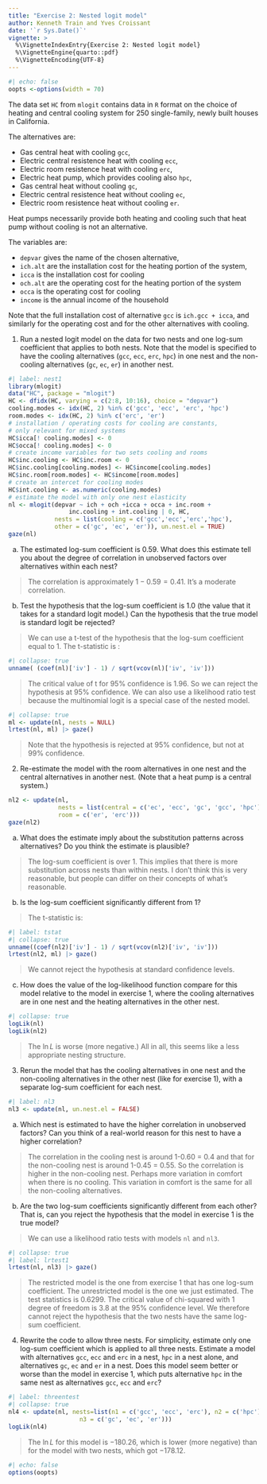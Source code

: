 ```yaml
---
title: "Exercise 2: Nested logit model"
author: Kenneth Train and Yves Croissant
date: '`r Sys.Date()`'
vignette: >
  %\VignetteIndexEntry{Exercise 2: Nested logit model}
  %\VignetteEngine{quarto::pdf}
  %\VignetteEncoding{UTF-8}
---
```



```r
#| echo: false
oopts <-options(width = 70)
```

The data set `HC` from `mlogit` contains data in `R` format on the
choice of heating and central cooling system for 250 single-family,
newly built houses in California.

The alternatives are:

- Gas central heat with cooling `gcc`,
- Electric central resistence heat with cooling `ecc`,
- Electric room resistence heat with cooling `erc`,
- Electric heat pump, which provides cooling also `hpc`,
- Gas central heat without cooling `gc`,
- Electric central resistence heat without cooling `ec`,
- Electric room resistence heat without cooling `er`.


Heat pumps necessarily provide both heating and cooling such that heat
pump without cooling is not an alternative.

The variables are:

- `depvar` gives the name of the chosen alternative,
- `ich.alt` are the installation cost for the heating portion
  of the system,
- `icca` is the installation cost for cooling
- `och.alt` are the operating cost for the heating portion of
  the system
- `occa` is the operating cost for cooling
- `income` is the annual income of the household

Note that the full installation cost of alternative `gcc` is
`ich.gcc + icca`, and similarly for the operating cost and for the
other alternatives with cooling.

@. Run a nested logit model on the data for two nests and one log-sum
coefficient that applies to both nests. Note that the model is
specified to have the cooling alternatives (`gcc`, `ecc`,
`erc`, `hpc`) in one nest and the non-cooling alternatives
(`gc`, `ec`, `er`) in another nest.

```r
#| label: nest1
library(mlogit)
data("HC", package = "mlogit")
HC <- dfidx(HC, varying = c(2:8, 10:16), choice = "depvar")
cooling.modes <- idx(HC, 2) %in% c('gcc', 'ecc', 'erc', 'hpc')
room.modes <- idx(HC, 2) %in% c('erc', 'er')
# installation / operating costs for cooling are constants, 
# only relevant for mixed systems
HC$icca[! cooling.modes] <- 0
HC$occa[! cooling.modes] <- 0
# create income variables for two sets cooling and rooms
HC$inc.cooling <- HC$inc.room <- 0
HC$inc.cooling[cooling.modes] <- HC$income[cooling.modes]
HC$inc.room[room.modes] <- HC$income[room.modes]
# create an intercet for cooling modes
HC$int.cooling <- as.numeric(cooling.modes)
# estimate the model with only one nest elasticity
nl <- mlogit(depvar ~ ich + och +icca + occa + inc.room +
                 inc.cooling + int.cooling | 0, HC,
             nests = list(cooling = c('gcc','ecc','erc','hpc'), 
             other = c('gc', 'ec', 'er')), un.nest.el = TRUE)
gaze(nl)
``` 

(a) The estimated log-sum coefficient is $0.59$. What does this
estimate tell you about the degree of correlation in unobserved
factors over alternatives within each nest?

> The correlation is approximately $1-0.59=0.41$. It's a moderate
> correlation.
  
(b) Test the hypothesis that the log-sum coefficient is 1.0 (the value
that it takes for a standard logit model.) Can the hypothesis that the
true model is standard logit be rejected?

> We can use a t-test of the hypothesis that the log-sum coefficient
> equal to 1. The t-statistic is :

```r
#| collapse: true
unname( (coef(nl)['iv'] - 1) / sqrt(vcov(nl)['iv', 'iv']))
``` 

> The critical value of t for 95\% confidence is 1.96. So we can reject
> the hypothesis at 95\% confidence.
> We can also use a likelihood ratio test because the multinomial logit
> is a special case of the nested model.

```r
#| collapse: true
ml <- update(nl, nests = NULL)
lrtest(nl, ml) |> gaze()
```  

> Note that the hypothesis is rejected at 95\% confidence, but not at
> 99\% confidence.

2. Re-estimate the model with the room alternatives in one nest and
the central alternatives in another nest. (Note that a heat pump is a
central system.)

```r
nl2 <- update(nl,
              nests = list(central = c('ec', 'ecc', 'gc', 'gcc', 'hpc'), 
              room = c('er', 'erc')))
gaze(nl2)
``` 

(a) What does the estimate imply about the substitution patterns
across alternatives? Do you think the estimate is plausible?

> The log-sum coefficient is over 1. This implies that there is more
> substitution across nests than within nests.  I don't think this is
> very reasonable, but people can differ on their concepts of what's
> reasonable.

(b) Is the log-sum coefficient significantly different from 1?

>  The t-statistic is:

```r
#| label: tstat
#| collapse: true
unname((coef(nl2)['iv'] - 1) / sqrt(vcov(nl2)['iv', 'iv']))
lrtest(nl2, ml) |> gaze()
``` 

> We cannot reject the hypothesis at standard confidence levels.

(c) How does the value of the log-likelihood function compare for this
model relative to the model in exercise 1, where the cooling
alternatives are in one nest and the heating alternatives in the other
nest.

```r
#| collapse: true
logLik(nl)
logLik(nl2)
```   

> The $\ln L$ is worse (more negative.) All in all, this seems like a less
> appropriate nesting structure.

3. Rerun the model that has the cooling alternatives in one nest and
the non-cooling alternatives in the other nest (like for exercise 1),
with a separate log-sum coefficient for each nest.

```r
#| label: nl3
nl3 <- update(nl, un.nest.el = FALSE)
```

(a) Which nest is estimated to have the higher correlation in
unobserved factors? Can you think of a real-world reason for this nest
to have a higher correlation?

> The correlation in the cooling nest is around 1-0.60 = 0.4 and that
> for the non-cooling nest is around 1-0.45 = 0.55. So the correlation
> is higher in the non-cooling nest.  Perhaps more variation in
> comfort when there is no cooling. This variation in comfort is the
> same for all the non-cooling alternatives.

(b) Are the two log-sum coefficients significantly different from each
other? That is, can you reject the hypothesis that the model in
exercise 1 is the true model?


> We can use a likelihood ratio tests with models `nl` and
> `nl3`.

```r
#| collapse: true
#| label: lrtest1
lrtest(nl, nl3) |> gaze()
```   

> The restricted model is the one from exercise 1 that has one log-sum
> coefficient. The unrestricted model is the one we just estimated. The
> test statistics is 0.6299. The critical value of chi-squared with 1
> degree of freedom is 3.8 at the 95\% confidence level. We therefore
> cannot reject the hypothesis that the two nests have the same log-sum
> coefficient.

4. Rewrite the code to allow three nests. For simplicity, estimate
only one log-sum coefficient which is applied to all three
nests. Estimate a model with alternatives `gcc`, `ecc` and
`erc` in a nest, `hpc` in a nest alone, and alternatives
`gc`, `ec` and `er` in a nest. Does this model seem better or
worse than the model in exercise 1, which puts alternative `hpc` in
the same nest as alternatives `gcc`, `ecc` and `erc`?

```r
#| label: threentest
#| collapse: true
nl4 <- update(nl, nests=list(n1 = c('gcc', 'ecc', 'erc'), n2 = c('hpc'),
                    n3 = c('gc', 'ec', 'er')))
logLik(nl4)
``` 

> The $\ln L$ for this model is $-180.26$, which is lower (more negative)
> than for the model with two nests, which got $-178.12$.



```r
#| echo: false
options(oopts)
```

